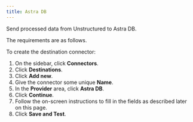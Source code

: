 ```yaml
---
title: Astra DB 
---
```


Send processed data from Unstructured to Astra DB.

The requirements are as follows.


<AstraDBPrerequisites />

To create the destination connector:

1. On the sidebar, click **Connectors**.
2. Click **Destinations**.
3. Click **Add new**.
4. Give the connector some unique **Name**.
5. In the **Provider** area, click **Astra DB**.
6. Click **Continue**. 
7. Follow the on-screen instructions to fill in the fields as described later on this page.
8. Click **Save and Test**.


<AstraDBFields />